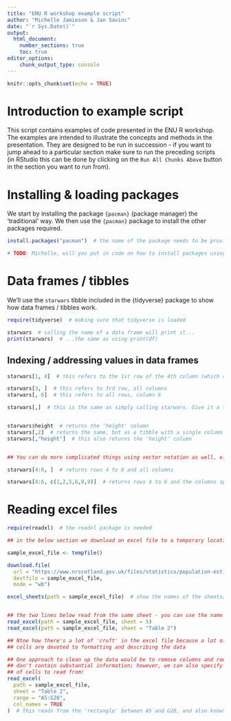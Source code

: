 ```yaml
---
title: "ENU R workshop example script"
author: "Michelle Jamieson & Jan Savinc"
date: "`r Sys.Date()`"
output: 
  html_document:
    number_sections: true
    toc: true
editor_options:
	chunk_output_type: console
---
```


```r
knitr::opts_chunk$set(echo = TRUE)
```

# Introduction to example script

This script contains examples of code presented in the ENU R workshop. The examples are intended to illustrate the concepts and methods in the presentation. They are designed to be run in succession - if you want to jump ahead to a particular section make sure to run the preceding scripts (in RStudio this can be done by clicking on the `Run All Chunks Above` button in the section you want to run from).


# Installing & loading packages

We start by installing the package `{pacman}` (package manager) the 'traditional' way. We then use the `{pacman}` package to install the other packages required.

```r
install.packages("pacman")  # the name of the package needs to be provided in quotes

# TODO: Michelle, will you put in code on how to install packages using pacman?
```

# Data frames / tibbles

We'll use the `starwars` tibble included in the {tidyverse} package to show how data frames / tibbles work.

```r
require(tidyverse)  # making sure that tidyverse is loaded

starwars  # calling the name of a data frame will print it...
print(starwars)  # ...the same as using print(df)
```

## Indexing / addressing values in data frames

```r
starwars[1, 4]  # this refers to the 1st row of the 4th column (which character does it refer to?)

starwars[3, ]  # this refers to 3rd row, all columns
starwars[, 6]  # this refers to all rows, column 6

starwars[,]  # this is the same as simply calling starwars. Give it a try!


starwars$height  # returns the 'height' column
starwars[,2]  # returns the same, but as a tibble with a single column - subtle difference!
starwars[,"height"]  # this also returns the 'height' column


## You can do more complicated things using vector notation as well, e.g.:

starwars[4:6, ]  # returns rows 4 to 6 and all columns

starwars[4:6, c(1,2,5,6,8,9)]  # returns rows 4 to 6 and the columns specified in c(...)

```

# Reading excel files

```r
require(readxl)  # the readxl package is needed

## in the below section we download an excel file to a temporary location

sample_excel_file <- tempfile()

download.file(
  url = "https://www.nrscotland.gov.uk/files/statistics/population-estimates/mid-21/mid-year-pop-est-21-data.xlsx",
  destfile = sample_excel_file,
  mode = "wb")

excel_sheets(path = sample_excel_file)  # show the names of the sheets/tabs in an excel file


## the two lines below read from the same sheet - you can use the name or its number
read_excel(path = sample_excel_file, sheet = 5)
read_excel(path = sample_excel_file, sheet = "Table 2")

## Ntoe how there's a lot of 'cruft' in the excel file because a lot of the
## cells are devoted to formatting and describing the data

## One approach to clean up the data would be to remove columns and rows that
## don't contain substantial information; however, we can also specify a range
## of cells to read from!
read_excel(
  path = sample_excel_file,
  sheet = "Table 2",
  range = "A5:G20",
  col_names = TRUE
)  # this reads from the 'rectangle' between A5 and G20, and also knows to treat the first row as column names
```

